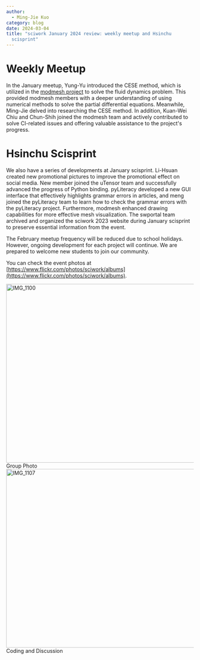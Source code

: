 ```yaml
---
author:
  - Ming-Jie Kuo
category: blog
date: 2024-03-04
title: "sciwork January 2024 review: weekly meetup and Hsinchu
  scisprint"
---
```


# Weekly Meetup

In the January meetup, Yung-Yu introduced the CESE method, which is
utilized in the [modmesh project](https://github.com/solvcon/modmesh) to
solve the fluid dynamics problem. This provided modmesh members with a
deeper understanding of using numerical methods to solve the partial
differential equations. Meanwhile, Ming-Jie delved into researching the
CESE method. In addition, Kuan-Wei Chiu and Chun-Shih joined the modmesh
team and actively contributed to solve CI-related issues and offering
valuable assistance to the project\'s progress.

# Hsinchu Scisprint

We also have a series of developments at January scisprint. Li-Hsuan
created new promotional pictures to improve the promotional effect on
social media. New member joined the uTensor team and successfully
advanced the progress of Python binding. pyLiteracy developed a new GUI
interface that effectively highlights grammar errors in articles, and
meng joined the pyLiteracy team to learn how to check the grammar errors
with the pyLiteracy project. Furthermore, modmesh enhanced drawing
capabilities for more effective mesh visualization. The swportal team
archived and organized the sciwork 2023 website during January scisprint
to preserve essential information from the event.

The February meetup frequency will be reduced due to school holidays.
However, ongoing development for each project will continue. We are
prepared to welcome new students to join our community.

You can check the event photos at [https://www.flickr.com/photos/sciwork/albums](https://www.flickr.com/photos/sciwork/albums).

<div className="grid grid-cols-1 gap-3 lg:grid-cols-2">
  <div className="items-center justify-center text-center">
    <a
      data-flickr-embed="true"
      data-header="true"
      data-context="true"
      href="https://www.flickr.com/photos/sciwork/53566496223/in/album-72177720315213806/"
      title="IMG_1100"
    >
      <img
        src="https://live.staticflickr.com/65535/53566496223_d949a3125a_z.jpg"
        width="640"
        height="480"
        alt="IMG_1100"
      />
    </a>
    <script
      async
      src="//embedr.flickr.com/assets/client-code.js"
      charset="utf-8"
    ></script>
    <span>Group Photo</span>
  </div>
  <div className="items-center justify-center text-center">
    <a
      data-flickr-embed="true"
      data-header="true"
      data-context="true"
      href="https://www.flickr.com/photos/sciwork/53565451187/in/album-72177720315213806/"
      title="IMG_1107"
    >
      <img
        src="https://live.staticflickr.com/65535/53565451187_5d32fdedf7_z.jpg"
        width="640"
        height="480"
        alt="IMG_1107"
      />
    </a>
    <script
      async
      src="//embedr.flickr.com/assets/client-code.js"
      charset="utf-8"
    ></script>
    <span>Coding and Discussion</span>
  </div>
</div>
